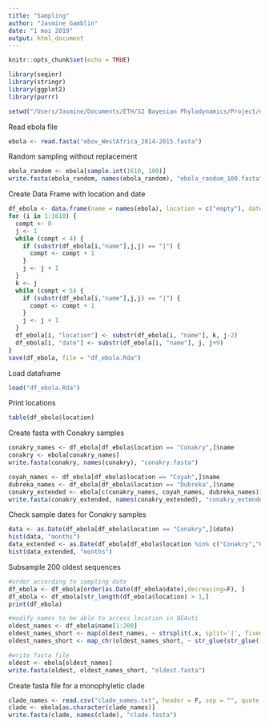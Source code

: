 ```yaml
---
title: "Sampling"
author: "Jasmine Gamblin"
date: "1 mai 2019"
output: html_document
---
```


```r
knitr::opts_chunk$set(echo = TRUE)
```

```r
library(seqinr)
library(stringr)
library(ggplot2)
library(purrr)

setwd("/Users/Jasmine/Documents/ETH/S2 Bayesian Phylodynamics/Project/ebola-project/jasmine")
```


Read ebola file
```r
ebola <- read.fasta("ebov_WestAfrica_2014-2015.fasta")
```


Random sampling without replacement
```r
ebola_random <- ebola[sample.int(1610, 100)]
write.fasta(ebola_random, names(ebola_random), "ebola_random_100.fasta")
```


Create Data Frame with location and date
```r
df_ebola <- data.frame(name = names(ebola), location = c("empty"), date = c("empty"), row.names = 1:1610, stringsAsFactors = FALSE)
for (i in 1:1610) {
  compt <- 0
  j <- 1
  while (compt < 4) {
    if (substr(df_ebola[i,"name"],j,j) == "|") {
      compt <- compt + 1
    }
    j <- j + 1
  }
  k <- j
  while (compt < 5) {
    if (substr(df_ebola[i,"name"],j,j) == "|") {
      compt <- compt + 1
    }
    j <- j + 1
  }
  df_ebola[i, "location"] <- substr(df_ebola[i, "name"], k, j-2)
  df_ebola[i, "date"] <- substr(df_ebola[i, "name"], j, j+9)
}
save(df_ebola, file = "df_ebola.Rda")
```


Load dataframe
```r
load("df_ebola.Rda")
```


Print locations
```r
table(df_ebola$location)
```


Create fasta with Conakry samples
```r
conakry_names <- df_ebola[df_ebola$location == "Conakry",]$name
conakry <- ebola[conakry_names]
write.fasta(conakry, names(conakry), "conakry.fasta")

coyah_names <- df_ebola[df_ebola$location == "Coyah",]$name
dubreka_names <- df_ebola[df_ebola$location == "Dubreka",]$name
conakry_extended <- ebola[c(conakry_names, coyah_names, dubreka_names)]
write.fasta(conakry_extended, names(conakry_extended), "conakry_extended.fasta")
```


Check sample dates for Conakry samples
```r
data <- as.Date(df_ebola[df_ebola$location == "Conakry",]$date)
hist(data, "months")
data_extended <- as.Date(df_ebola[df_ebola$location %in% c("Conakry","Coyah","Dubreka"),]$date)
hist(data_extended, "months")
```


Subsample 200 oldest sequences
```r
#order according to sampling date
df_ebola <- df_ebola[order(as.Date(df_ebola$date),decreasing=F), ]
df_ebola <- df_ebola[str_length(df_ebola$location) > 1,]
print(df_ebola)

#modify names to be able to access location in BEAuti
oldest_names <- df_ebola$name[1:200]
oldest_names_short <- map(oldest_names, ~ strsplit(.x, split='|', fixed=T)[[1]])
oldest_names_short <- map_chr(oldest_names_short, ~ str_glue(str_glue(.x[1], .x[2]), str_glue(.x[3], .x[4], .x[5], .x[6], .sep = "|")))

#write fasta file
oldest <- ebola[oldest_names]
write.fasta(oldest, oldest_names_short, "oldest.fasta")
```

Create fasta file for a monophyletic clade
```r
clade_names <- read.csv("clade_names.txt", header = F, sep = "", quote = "\'")$V1
clade <- ebola[as.character(clade_names)]
write.fasta(clade, names(clade), "clade.fasta")
```














